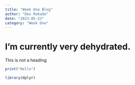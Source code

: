 ```yaml
---
title: "Week One Blog"
author: "Dev Rokade"
date: "2023-05-23"
category: "Week One"
---
```


# I'm currently very dehydrated.

This is *not* a heading

```r
print("Hello")
```

```r
library(dplyr)

```
